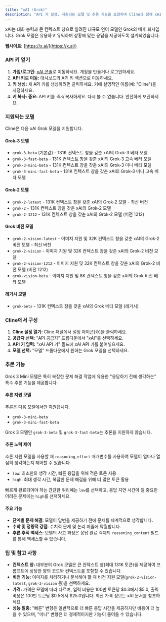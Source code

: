 ```yaml
---
title: "xAI (Grok)"
description: "API 키 설정, 지원되는 모델 및 추론 기능을 포함하여 Cline과 함께 xAI의 Grok 모델을 구성하고 사용하는 방법을 알아보세요."
---
```


xAI는 대화 능력과 큰 컨텍스트 창으로 알려진 대규모 언어 모델인 Grok의 배후 회사입니다. Grok 모델은 유용하고 유익하며 상황에 맞는 응답을 제공하도록 설계되었습니다.

**웹사이트:** [https://x.ai/](https://x.ai/)

### API 키 얻기

1.  **가입/로그인:** [xAI 콘솔](https://console.x.ai/)로 이동하세요. 계정을 만들거나 로그인하세요.
2.  **API 키로 이동:** 대시보드의 API 키 섹션으로 이동하세요.
3.  **키 생성:** 새 API 키를 생성하려면 클릭하세요. 키에 설명적인 이름(예: "Cline")을 지정하세요.
4.  **키 복사:** **중요:** API 키를 _즉시_ 복사하세요. 다시 볼 수 없습니다. 안전하게 보관하세요.

### 지원되는 모델

Cline은 다음 xAI Grok 모델을 지원합니다.

#### Grok-3 모델

-   `grok-3-beta` (기본값) - 131K 컨텍스트 창을 갖춘 xAI의 Grok-3 베타 모델
-   `grok-3-fast-beta` - 131K 컨텍스트 창을 갖춘 xAI의 Grok-3 고속 베타 모델
-   `grok-3-mini-beta` - 131K 컨텍스트 창을 갖춘 xAI의 Grok-3 미니 베타 모델
-   `grok-3-mini-fast-beta` - 131K 컨텍스트 창을 갖춘 xAI의 Grok-3 미니 고속 베타 모델

#### Grok-2 모델

-   `grok-2-latest` - 131K 컨텍스트 창을 갖춘 xAI의 Grok-2 모델 - 최신 버전
-   `grok-2` - 131K 컨텍스트 창을 갖춘 xAI의 Grok-2 모델
-   `grok-2-1212` - 131K 컨텍스트 창을 갖춘 xAI의 Grok-2 모델 (버전 1212)

#### Grok 비전 모델

-   `grok-2-vision-latest` - 이미지 지원 및 32K 컨텍스트 창을 갖춘 xAI의 Grok-2 비전 모델 - 최신 버전
-   `grok-2-vision` - 이미지 지원 및 32K 컨텍스트 창을 갖춘 xAI의 Grok-2 비전 모델
-   `grok-2-vision-1212` - 이미지 지원 및 32K 컨텍스트 창을 갖춘 xAI의 Grok-2 비전 모델 (버전 1212)
-   `grok-vision-beta` - 이미지 지원 및 8K 컨텍스트 창을 갖춘 xAI의 Grok 비전 베타 모델

#### 레거시 모델

-   `grok-beta` - 131K 컨텍스트 창을 갖춘 xAI의 Grok 베타 모델 (레거시)

### Cline에서 구성

1.  **Cline 설정 열기:** Cline 패널에서 설정 아이콘(⚙️)을 클릭하세요.
2.  **공급자 선택:** "API 공급자" 드롭다운에서 "xAI"를 선택하세요.
3.  **API 키 입력:** "xAI API 키" 필드에 xAI API 키를 붙여넣으세요.
4.  **모델 선택:** "모델" 드롭다운에서 원하는 Grok 모델을 선택하세요.

### 추론 기능

Grok 3 Mini 모델은 특히 복잡한 문제 해결 작업에 유용한 "응답하기 전에 생각하는" 특수 추론 기능을 제공합니다.

#### 추론 지원 모델

추론은 다음 모델에서만 지원됩니다.

-   `grok-3-mini-beta`
-   `grok-3-mini-fast-beta`

Grok 3 모델인 `grok-3-beta` 및 `grok-3-fast-beta`는 추론을 지원하지 않습니다.

#### 추론 노력 제어

추론 지원 모델을 사용할 때 `reasoning_effort` 매개변수를 사용하여 모델이 얼마나 열심히 생각하는지 제어할 수 있습니다.

-   `low`: 최소한의 생각 시간, 빠른 응답을 위해 적은 토큰 사용
-   `high`: 최대 생각 시간, 복잡한 문제 해결을 위해 더 많은 토큰 활용

빠르게 완료되어야 하는 간단한 쿼리에는 `low`를 선택하고, 응답 지연 시간이 덜 중요한 어려운 문제에는 `high`를 선택하세요.

#### 주요 기능

-   **단계별 문제 해결**: 모델이 답변을 제공하기 전에 문제를 체계적으로 생각합니다.
-   **수학 및 정량적 강점**: 수치적 문제 및 논리 퍼즐에 탁월합니다.
-   **추론 추적 액세스**: 모델의 사고 과정은 응답 완료 객체의 `reasoning_content` 필드를 통해 액세스할 수 있습니다.

### 팁 및 참고 사항

-   **컨텍스트 창:** 대부분의 Grok 모델은 큰 컨텍스트 창(최대 131K 토큰)을 제공하여 프롬프트에 상당한 양의 코드와 컨텍스트를 포함할 수 있습니다.
-   **비전 기능:** 이미지를 처리하거나 분석해야 할 때 비전 지원 모델(`grok-2-vision-latest`, `grok-2-vision` 등)을 선택하세요.
-   **가격:** 가격은 모델에 따라 다르며, 입력 비용은 100만 토큰당 $0.3에서 $5.0, 출력 비용은 100만 토큰당 $0.5에서 $25.0입니다. 최신 가격 정보는 xAI 문서를 참조하세요.
-   **성능 절충:** "빠른" 변형은 일반적으로 더 빠른 응답 시간을 제공하지만 비용이 더 높을 수 있으며, "미니" 변형은 더 경제적이지만 기능이 줄어들 수 있습니다.
